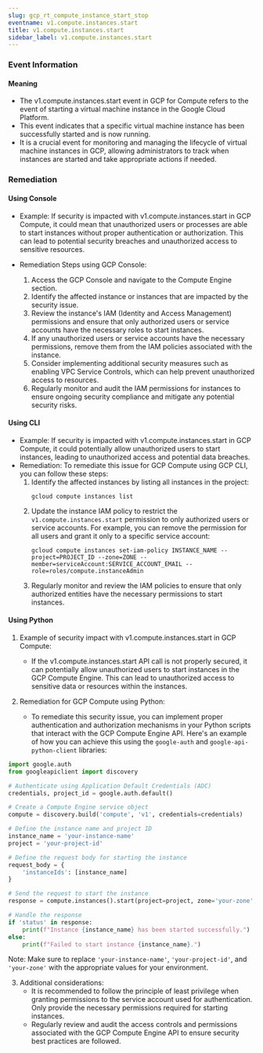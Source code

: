 ```yaml
--- 
slug: gcp_rt_compute_instance_start_stop
eventname: v1.compute.instances.start
title: v1.compute.instances.start
sidebar_label: v1.compute.instances.start
---
```

                       
### Event Information

#### Meaning

- The v1.compute.instances.start event in GCP for Compute refers to the event of starting a virtual machine instance in the Google Cloud Platform.
- This event indicates that a specific virtual machine instance has been successfully started and is now running.
- It is a crucial event for monitoring and managing the lifecycle of virtual machine instances in GCP, allowing administrators to track when instances are started and take appropriate actions if needed.

### Remediation

#### Using Console

- Example: If security is impacted with v1.compute.instances.start in GCP Compute, it could mean that unauthorized users or processes are able to start instances without proper authentication or authorization. This can lead to potential security breaches and unauthorized access to sensitive resources.

- Remediation Steps using GCP Console:
  1. Access the GCP Console and navigate to the Compute Engine section.
  2. Identify the affected instance or instances that are impacted by the security issue.
  3. Review the instance's IAM (Identity and Access Management) permissions and ensure that only authorized users or service accounts have the necessary roles to start instances.
  4. If any unauthorized users or service accounts have the necessary permissions, remove them from the IAM policies associated with the instance.
  5. Consider implementing additional security measures such as enabling VPC Service Controls, which can help prevent unauthorized access to resources.
  6. Regularly monitor and audit the IAM permissions for instances to ensure ongoing security compliance and mitigate any potential security risks.

#### Using CLI

- Example: If security is impacted with v1.compute.instances.start in GCP Compute, it could potentially allow unauthorized users to start instances, leading to unauthorized access and potential data breaches.
- Remediation: To remediate this issue for GCP Compute using GCP CLI, you can follow these steps:
  1. Identify the affected instances by listing all instances in the project:
     ```
     gcloud compute instances list
     ```
  2. Update the instance IAM policy to restrict the `v1.compute.instances.start` permission to only authorized users or service accounts. For example, you can remove the permission for all users and grant it only to a specific service account:
     ```
     gcloud compute instances set-iam-policy INSTANCE_NAME --project=PROJECT_ID --zone=ZONE --member=serviceAccount:SERVICE_ACCOUNT_EMAIL --role=roles/compute.instanceAdmin
     ```
  3. Regularly monitor and review the IAM policies to ensure that only authorized entities have the necessary permissions to start instances.

#### Using Python

1. Example of security impact with v1.compute.instances.start in GCP Compute:
   - If the v1.compute.instances.start API call is not properly secured, it can potentially allow unauthorized users to start instances in the GCP Compute Engine. This can lead to unauthorized access to sensitive data or resources within the instances.

2. Remediation for GCP Compute using Python:
   - To remediate this security issue, you can implement proper authentication and authorization mechanisms in your Python scripts that interact with the GCP Compute Engine API. Here's an example of how you can achieve this using the `google-auth` and `google-api-python-client` libraries:

```python
import google.auth
from googleapiclient import discovery

# Authenticate using Application Default Credentials (ADC)
credentials, project_id = google.auth.default()

# Create a Compute Engine service object
compute = discovery.build('compute', 'v1', credentials=credentials)

# Define the instance name and project ID
instance_name = 'your-instance-name'
project = 'your-project-id'

# Define the request body for starting the instance
request_body = {
    'instanceIds': [instance_name]
}

# Send the request to start the instance
response = compute.instances().start(project=project, zone='your-zone', body=request_body).execute()

# Handle the response
if 'status' in response:
    print(f"Instance {instance_name} has been started successfully.")
else:
    print(f"Failed to start instance {instance_name}.")
```

Note: Make sure to replace `'your-instance-name'`, `'your-project-id'`, and `'your-zone'` with the appropriate values for your environment.

3. Additional considerations:
   - It is recommended to follow the principle of least privilege when granting permissions to the service account used for authentication. Only provide the necessary permissions required for starting instances.
   - Regularly review and audit the access controls and permissions associated with the GCP Compute Engine API to ensure security best practices are followed.


 
